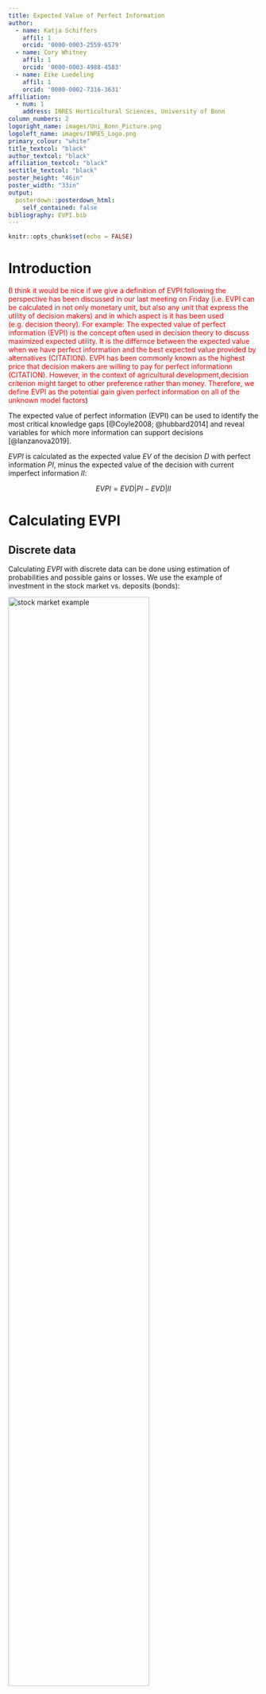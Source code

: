 ```yaml
---
title: Expected Value of Perfect Information
author:
  - name: Katja Schiffers
    affil: 1
    orcid: '0000-0003-2559-6579'
  - name: Cory Whitney
    affil: 1
    orcid: '0000-0003-4988-4583'
  - name: Eike Luedeling
    affil: 1
    orcid: '0000-0002-7316-3631'
affiliation:
  - num: 1
    address: INRES Horticultural Sciences, University of Bonn
column_numbers: 2
logoright_name: images/Uni_Bonn_Picture.png
logoleft_name: images/INRES_Logo.png
primary_colour: "white"
title_textcol: "black"
author_textcol: "black"
affiliation_textcol: "black"
sectitle_textcol: "black"
poster_height: "46in"
poster_width: "33in"
output: 
  posterdown::posterdown_html:
    self_contained: false
bibliography: EVPI.bib
---
```


```r
knitr::opts_chunk$set(echo = FALSE)
```

# Introduction
(<span style="color:red">I think it would be nice if we give a definition of EVPI following the perspective has been discussed in our last meeting on Friday (i.e. EVPI can be calculated in not only monetary unit, but also any unit that express the utility of decision makers) and in which aspect is it has been used (e.g. decision theory). For example: The expected value of perfect information (EVPI) is the concept often used in decision theory to discuss maximized expected utility. It is the differnce between the expected value when we have perfect information and the best expected value provided by alternatives (CITATION). EVPI has been commonly known as the highest price that decision makers are willing to pay for perfect informationn (CITATION). However, in the context of agricultural development,decision criterion might target to other preference rather than money. Therefore, we define EVPI as the potential gain given perfect information on all of the unknown model factors</span>) 

The expected value of perfect information (EVPI) can be used to identify the most critical knowledge gaps [@Coyle2008; @hubbard2014] and reveal variables for which more information can support decisions [@lanzanova2019]. 

$EVPI$ is calculated as the expected value $EV$ of the decision $D$ with perfect information $PI$, minus the expected value of the decision with current imperfect information $II$:

$$
EVPI = EV D|PI - EV D|II
$$

# Calculating EVPI

## Discrete data 

Calculating $EVPI$ with discrete data can be done using estimation of probabilities and possible gains or losses. We use the example of investment in the stock market vs. deposits (bonds): 

<img src="images/stock_market_example.jpg" alt="stock market example" align="center" width = "75%" height="75%"/>

The expected outcome of the decision to invest in deposits $Expdeposit$ is calculated as the value (y-axis) times the probability of loss or gain under each condition (<span style="color:red">of what? economic growth?, it is not clear which variable on the x-axis</span>)  (x-axis):
$$
Expdeposit : 0.2 \cdot 500 + 0.3 \cdot 500 
		+ 0.5 \cdot 500 		= 500 
$$
The expected outcomes of the decision to invest in stocks $Expstock$ is the value of the decision times the probability of loss or gain under each condition: (<span style="color:red">same above</span>) 
$$ Expstock:   0.2 \cdot -800 + 0.3 \cdot 600
		+ 0.5 \cdot 1500		= 680 $$
Because  $Expstock$ is the more likely decision to result in a gain it is also known as the Expected Maximum Value $EMV$.

The expected value of the decision given perfect information $EV|PI$ is calculated as the sum of all the best options (always making the more gainful choice) multipled by the respective probabilities:
$$
EV|PI :     0.2 \cdot 500 + 0.3 \cdot 600 
		+ 0.5 \cdot 1500  		= 1030
$$
The Expected Value of Perfect Information $EVPI$ is caculated as the difference between the decision given perfect information $EV|PI$ and the the Expected Maximum Value $EMV$.
$$
EVPI :      1030 – 680 		= 350
$$

Knowing the direction the market will go (having perfect information) before making our decision would help us take the best deision here. We should be willing to pay up to 350€ for perfect information on the outcomes. (<span style="color:red">should this be on the variable in the x-axis, not on the outcomes?</span>) 

<br/> <!--- add a break to the next column --->

## Continuous data

In the following example of an agricultural decision to apply fertilizer, we assume that the nutrient content of the soil will follow a normal distribution and that the additional gain in yield under the decision not to apply fertilizer will remain constant (<span style="color:green">green line</span>). 

We simulate a response of the application of fertilizer (<span style="color:red">red line</span>) to show that at a certain point the positive results of the application ends and the fertilizer starts to cause losses in yield.

A and B are the 'areas under the curve' calculated by taking the integral of the curve (up to and from the point of intersection with the zero line, respectively).

<img src="images/Agriculture_example.jpg" alt="agriculture example" align="center" width = "75%" height="75%"/>

In this case the expected value of the decision to apply no fertilizer is zero. The expected value of applying fertilizer is equal to $A - B$, which has a small positive value ($A$ is greater than $B$. This is the decision with the expected maximum value $EMV$ under uncertainty. 

The Expected Value given Perfect Information $EV|PI$ is equal to $A$ and $EVPI$ is caculated as the difference between this and $EMV$ ($A-B$).

$$
EVPI :      A – (A - B) = B
$$

# R Tools

The 'empirical_EVPI()' function in R's 'decisionSupport' library [@decisionSupport2017] calculates EVPI for a simple model like the one above. The 'multi_EVPI()' function does the same with more complex models with multiple variables.

# References



